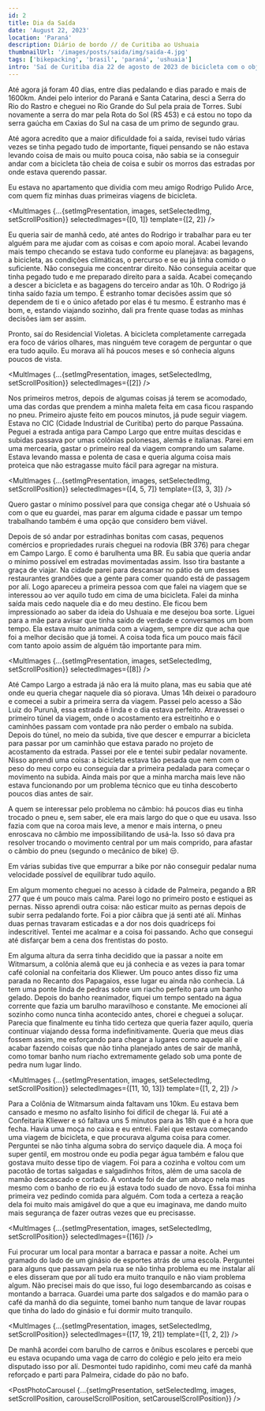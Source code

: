 ```yaml
---
id: 2
title: Dia da Saída
date: 'August 22, 2023'
location: 'Paraná'
description: Diário de bordo // de Curitiba ao Ushuaia
thumbnailUrl: '/images/posts/saida/img/saida-4.jpg'
tags: ['bikepacking', 'brasil', 'paraná', 'ushuaia']
intro: 'Saí de Curitiba dia 22 de agosto de 2023 de bicicleta com o objetivo final de chegar no Ushuaia.'
---
```


Até agora já foram 40 dias, entre dias pedalando e dias parado e mais de 1600km. Andei pelo interior do Paraná e Santa Catarina, desci a Serra do Rio do Rastro e cheguei no Rio Grande do Sul pela praia de Torres. Subí novamente a serra do mar pela Rota do Sol (RS 453) e cá estou no topo da serra gaúcha em Caxias do Sul na casa de um primo de segundo grau.

Até agora acredito que a maior dificuldade foi a saída, revisei tudo várias vezes se tinha pegado tudo de importante, fiquei pensando se não estava levando coisa de mais ou muito pouca coisa, não sabia se ia conseguir andar com a bicicleta tão cheia de coisa e subir os morros das estradas por onde estava querendo passar.

Eu estava no apartamento que dividia com meu amigo Rodrigo Pulido Arce, com quem fiz minhas duas <Link 
    href='a-neuquen'
    target='_blank'
    className='inline-link'>primeiras viagens de bicicleta</Link>.

<MultImages
    {...{setImgPresentation, images, setSelectedImg, setScrollPosition}} 
    selectedImages={[0, 1]}
    template={[2, 2]}
/>

Eu queria sair de manhã cedo, até antes do Rodrigo ir trabalhar para eu ter alguém para me ajudar com as coisas e com apoio moral.
Acabei levando mais tempo checando se estava tudo conforme eu planejava: as bagagens, a bicicleta, as condições climáticas, o percurso e se eu já tinha comido o suficiente. Não conseguia me concentrar direito. Não conseguia aceitar que tinha pegado tudo e me preparado direito para a saída.
Acabei começando a descer a bicicleta e as bagagens do terceiro andar as 10h. O Rodrigo já tinha saído fazia um tempo.
É estranho tomar decisões assim que só dependem de ti e o único afetado por elas é tu mesmo. É estranho mas é bom, e, estando viajando sozinho, dali pra frente quase todas as minhas decisões iam ser assim.

Pronto, saí do Residencial Violetas. A bicicleta completamente carregada era foco de vários olhares, mas ninguém teve coragem de perguntar o que era tudo aquilo. Eu morava alí há poucos meses e só conhecia alguns poucos de vista.

<MultImages
    {...{setImgPresentation, images, setSelectedImg, setScrollPosition}} 
    selectedImages={[2]}
/>

Nos primeiros metros, depois de algumas coisas já terem se acomodado, uma das cordas que prendem a minha maleta feita em casa ficou raspando no pneu. Primeiro ajuste feito em poucos minutos, já pude seguir viagem. Estava no CIC (Cidade Industrial de Curitiba) perto do parque Passaúna. Peguei a estrada antiga para Campo Largo que entre muitas descidas e subidas passava por umas colônias polonesas, alemãs e italianas. Parei em uma mercearia, gastar o primeiro real da viagem comprando um salame. Estava levando massa e polenta de casa e queria alguma coisa mais proteica que não estragasse muito fácil para agregar na mistura.

<MultImages
    {...{setImgPresentation, images, setSelectedImg, setScrollPosition}} 
    selectedImages={[4, 5, 7]}
    template={[3, 3, 3]}
/>

Quero gastar o mínimo possível para que consiga chegar até o Ushuaia só com o que eu guardei, mas parar em alguma cidade e passar um tempo trabalhando também é uma opção que considero bem viável.

Depois de só andar por estradinhas bonitas com casas, pequenos comércios e propriedades rurais cheguei na rodovia (BR 376) para chegar em Campo Largo. E como é barulhenta uma BR. Eu sabia que queria andar o mínimo possível em estradas movimentadas assim. Isso tira bastante a graça de viajar.
Na cidade parei para descansar no pátio de um desses restaurantes grandões que a gente para comer quando está de passagem por alí. Logo apareceu a primeira pessoa com que falei na viagem que se interessou ao ver aquilo tudo em cima de uma bicicleta. Falei da minha saída mais cedo naquele dia e do meu destino. Ele ficou bem impressionado ao saber da ideia do Ushuaia e me desejou boa sorte.
Liguei para a mãe para avisar que tinha saído de verdade e conversamos um bom tempo. Ela estava muito animada com a viagem, sempre diz que acha que foi a melhor decisão que já tomei. A coisa toda fica um pouco mais fácil com tanto apoio assim de alguém tão importante para mim.

<MultImages
    {...{setImgPresentation, images, setSelectedImg, setScrollPosition}} 
    selectedImages={[8]}
/>

Até Campo Largo a estrada já não era lá muito plana, mas eu sabia que até onde eu queria chegar naquele dia só piorava. Umas 14h deixei o paradouro e comecei a subir a primeira serra da viagem. Passei pelo acesso a São Luiz do Purunã, essa estrada é linda e o dia estava perfeito. Atravessei o primeiro túnel da viagem, onde o acostamento era estreitinho e o caminhões passam com vontade pra não perder o embalo na subida.
Depois do túnel, no meio da subida, tive que descer e empurrar a bicicleta para passar por um caminhão que estava parado no projeto de acostamento da estrada. Passei por ele e tentei subir pedalar novamente. Nisso aprendi uma coisa: a bicicleta estava tão pesada que nem com o peso do meu corpo eu conseguia dar a primeira pedalada para começar o movimento na subida. Ainda mais por que a minha marcha mais leve não estava funcionando por um problema técnico que eu tinha descoberto poucos dias antes de sair.

<Indent>
    A quem se interessar pelo problema no câmbio: há poucos dias eu tinha trocado o pneu e, sem saber, ele era mais largo do que o que eu usava. Isso fazia com que na coroa mais leve, a menor e mais interna, o pneu enroscava no câmbio me impossibilitando de usá-la. Isso só dava pra resolver trocando o movimento central por um mais comprido, para afastar o câmbio do pneu (segundo o mecânico de bike) 😒.
</Indent>

Em várias subidas tive que empurrar a bike por não conseguir pedalar numa velocidade possível de equilibrar tudo aquilo. 

Em algum momento cheguei no acesso à cidade de Palmeira, pegando a BR 277 que é um pouco mais calma. Parei logo no primeiro posto e estiquei as pernas. Nisso aprendi outra coisa: não esticar muito as pernas depois de subir serra pedalando forte. Foi a pior cãibra que já senti até alí. Minhas duas pernas travaram esticadas e a dor nos dois quadríceps foi indescritível. Tentei me acalmar e a coisa foi passando. Acho que consegui até disfarçar bem a cena dos frentistas do posto.

Em alguma altura da serra tinha decidido que ia passar a noite em Witmarsum, a colônia alemã que eu já conhecia e as vezes ia para tomar café colonial na confeitaria dos Kliewer. Um pouco antes disso fiz uma parada no Recanto dos Papagaios, esse lugar eu ainda não conhecia. Lá tem uma ponte linda de pedras sobre um riacho perfeito para um banho gelado. Depois do banho reanimador, fiquei um tempo sentado na água corrente que fazia um barulho maravilhoso e constante. Me emocionei alí sozinho como nunca tinha acontecido antes, chorei e cheguei a soluçar. Parecia que finalmente eu tinha tido certeza que queria fazer aquilo, queria continuar viajando dessa forma indefinitivamente. Queria que meus dias fossem assim, me esforçando para chegar a lugares como aquele alí e acabar fazendo coisas que não tinha planejado antes de sair de manhã, como tomar banho num riacho extremamente gelado sob uma ponte de pedra num lugar lindo.

<MultImages
    {...{setImgPresentation, images, setSelectedImg, setScrollPosition}} 
    selectedImages={[11, 10, 13]}
    template={[1, 2, 2]}
/>

Para a Colônia de Witmarsum ainda faltavam uns 10km. Eu estava bem cansado e mesmo no asfalto lisinho foi difícil de chegar lá. Fui até a Confeitaria Kliewer e só faltava uns 5 minutos para às 18h que é a hora que fecha. Havia uma moça no caixa e eu entrei. Falei que estava começando uma viagem de bicicleta, e que procurava alguma coisa para comer. Perguntei se não tinha alguma sobra do serviço daquele dia. A moça foi super gentil, em mostrou onde eu podia pegar água também e falou que gostava muito desse tipo de viagem. Foi para a cozinha e voltou com um pacotão de tortas salgadas e salgadinhos fritos, além de uma sacola de mamão descascado e cortado. A vontade foi de dar um abraço nela mas mesmo com o banho de rio eu já estava todo suado de novo. Essa foi minha primeira vez pedindo comida para alguém. Com toda a certeza a reação dela foi muito mais amigável do que a que eu imaginava, me dando muito mais segurança de fazer outras vezes que eu precisasse.

<MultImages
    {...{setImgPresentation, images, setSelectedImg, setScrollPosition}} 
    selectedImages={[16]}
/>

Fui procurar um local para montar a barraca e passar a noite. Achei um gramado do lado de um ginásio de esportes atrás de uma escola. Perguntei para alguns que passavam pela rua se não tinha problema eu me instalar alí e eles disseram que por alí tudo era muito tranquilo e não viam problema algum. Não precisei mais do que isso, fui logo desembarcando as coisas e montando a barraca. Guardei uma parte dos salgados e do mamão para o café da manhã do dia seguinte, tomei banho num tanque de lavar roupas que tinha do lado do ginásio e fui dormir muito tranquilo.

<MultImages
    {...{setImgPresentation, images, setSelectedImg, setScrollPosition}} 
    selectedImages={[17, 19, 21]}
    template={[1, 2, 2]}
/>

De manhã acordei com barulho de carros e ônibus escolares e percebi que eu estava ocupando uma vaga de carro do colégio e pelo jeito era meio disputado isso por alí. Desmontei tudo rapidinho, comi meu café da manhã reforçado e parti para Palmeira, cidade do pão no bafo.

<PostPhotoCarousel {...{setImgPresentation, setSelectedImg, images, setScrollPosition, carouselScrollPosition, setCarouselScrollPosition}} />

